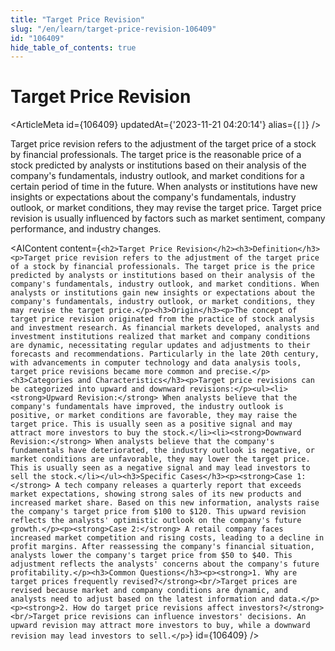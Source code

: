 ```yaml
---
title: "Target Price Revision"
slug: "/en/learn/target-price-revision-106409"
id: "106409"
hide_table_of_contents: true
---
```



# Target Price Revision

<ArticleMeta id={106409} updatedAt={'2023-11-21 04:20:14'} alias={`[]`} />
<div className='border-solid border-b border-t-0 my-4 border-[var(--ifm-color-gray-300)]' />

Target price revision refers to the adjustment of the target price of a stock by financial professionals. The target price is the reasonable price of a stock predicted by analysts or institutions based on their analysis of the company's fundamentals, industry outlook, and market conditions for a certain period of time in the future. When analysts or institutions have new insights or expectations about the company's fundamentals, industry outlook, or market conditions, they may revise the target price. Target price revision is usually influenced by factors such as market sentiment, company performance, and industry changes.

<AIContent content={`<h2>Target Price Revision</h2><h3>Definition</h3><p>Target price revision refers to the adjustment of the target price of a stock by financial professionals. The target price is the price predicted by analysts or institutions based on their analysis of the company's fundamentals, industry outlook, and market conditions. When analysts or institutions gain new insights or expectations about the company's fundamentals, industry outlook, or market conditions, they may revise the target price.</p><h3>Origin</h3><p>The concept of target price revision originated from the practice of stock analysis and investment research. As financial markets developed, analysts and investment institutions realized that market and company conditions are dynamic, necessitating regular updates and adjustments to their forecasts and recommendations. Particularly in the late 20th century, with advancements in computer technology and data analysis tools, target price revisions became more common and precise.</p><h3>Categories and Characteristics</h3><p>Target price revisions can be categorized into upward and downward revisions:</p><ul><li><strong>Upward Revision:</strong> When analysts believe that the company's fundamentals have improved, the industry outlook is positive, or market conditions are favorable, they may raise the target price. This is usually seen as a positive signal and may attract more investors to buy the stock.</li><li><strong>Downward Revision:</strong> When analysts believe that the company's fundamentals have deteriorated, the industry outlook is negative, or market conditions are unfavorable, they may lower the target price. This is usually seen as a negative signal and may lead investors to sell the stock.</li></ul><h3>Specific Cases</h3><p><strong>Case 1:</strong> A tech company releases a quarterly report that exceeds market expectations, showing strong sales of its new products and increased market share. Based on this new information, analysts raise the company's target price from $100 to $120. This upward revision reflects the analysts' optimistic outlook on the company's future growth.</p><p><strong>Case 2:</strong> A retail company faces increased market competition and rising costs, leading to a decline in profit margins. After reassessing the company's financial situation, analysts lower the company's target price from $50 to $40. This adjustment reflects the analysts' concerns about the company's future profitability.</p><h3>Common Questions</h3><p><strong>1. Why are target prices frequently revised?</strong><br/>Target prices are revised because market and company conditions are dynamic, and analysts need to adjust based on the latest information and data.</p><p><strong>2. How do target price revisions affect investors?</strong><br/>Target price revisions can influence investors' decisions. An upward revision may attract more investors to buy, while a downward revision may lead investors to sell.</p>`} id={106409} />
